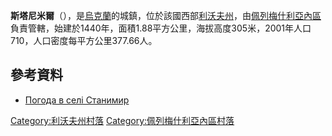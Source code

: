 {{coord|49|44|1|N|24|26|34|E|scale:100000|display=title}}

'''斯塔尼米爾'''（{{lang-uk|Станимир}}），是[[烏克蘭|烏克蘭]]的城鎮，位於該國西部[[利沃夫州|利沃夫州]]，由[[佩列梅什利亞內區|佩列梅什利亞內區]]負責管轄，始建於1440年，面積1.88平方公里，海拔高度305米，2001年人口710，人口密度每平方公里377.66人。

==參考資料==
* [http://weather.in.ua/ua/l'vovskaja/24800 Погода в селі Станимир] {{Wayback|url=http://weather.in.ua/ua/l%27vovskaja/24800 |date=20200805023548 }}

[[Category:利沃夫州村落|Category:利沃夫州村落]]
[[Category:佩列梅什利亞內區村落|Category:佩列梅什利亞內區村落]]


{{Lviv-geo-stub}}